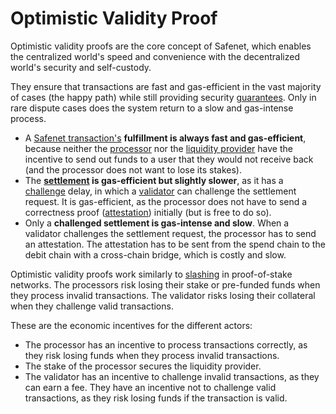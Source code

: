 # Optimistic Validity Proof

Optimistic validity proofs are the core concept of Safenet, which enables the centralized world's speed and convenience with the decentralized world's security and self-custody.

They ensure that transactions are fast and gas-efficient in the vast majority of cases (the happy path) while still providing security [guarantees](./protocol/guarantee.mdx). 
Only in rare dispute cases does the system return to a slow and gas-intense process.

* A [Safenet transaction's](./safenet-transaction.mdx) **fulfillment is always fast and gas-efficient**, because neither the [processor](./core-components/processor.mdx) nor the [liquidity provider](./core-components/liquidity-provider.mdx) have the incentive to send out funds to a user that they would not receive back (and the processor does not want to lose its stakes).
* The **[settlement](./concepts/settlement.mdx) is gas-efficient but slightly slower**, as it has a [challenge](./concepts/challenge.mdx) delay, in which a [validator](./core-components/validator.mdx) can challenge the settlement request. 
It is gas-efficient, as the processor does not have to send a correctness proof ([attestation](./concepts/attestation.mdx)) initially (but is free to do so).
* Only a **challenged settlement is gas-intense and slow**. When a validator challenges the settlement request, the processor has to send an attestation. 
The attestation has to be sent from the spend chain to the debit chain with a cross-chain bridge, which is costly and slow.

Optimistic validity proofs work similarly to [slashing](https://ethereum.org/en/developers/docs/consensus-mechanisms/pos/rewards-and-penalties/#slashing) in proof-of-stake networks.
The processors risk losing their stake or pre-funded funds when they process invalid transactions.
The validator risks losing their collateral when they challenge valid transactions.

These are the economic incentives for the different actors:

* The processor has an incentive to process transactions correctly, as they risk losing funds when they process invalid transactions. 
* The stake of the processor secures the liquidity provider.
* The validator has an incentive to challenge invalid transactions, as they can earn a fee. 
They have an incentive not to challenge valid transactions, as they risk losing funds if the transaction is valid.